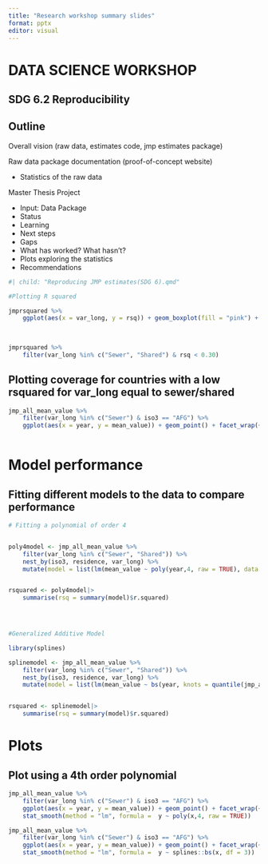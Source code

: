 ```yaml
---
title: "Research workshop summary slides"
format: pptx
editor: visual
---
```


# DATA SCIENCE WORKSHOP

## SDG 6.2 Reproducibility

## Outline

Overall vision (raw data, estimates code, jmp estimates package)

Raw data package documentation (proof-of-concept website)

-   Statistics of the raw data

Master Thesis Project

-   Input: Data Package
-   Status
-   Learning
-   Next steps
-   Gaps
-   What has worked? What hasn't?
-   Plots exploring the statistics
-   Recommendations

```r
#| child: "Reproducing JMP estimates(SDG 6).qmd"

```


```r
#Plotting R squared

jmprsquared %>% 
    ggplot(aes(x = var_long, y = rsq)) + geom_boxplot(fill = "pink") + facet_wrap(~residence)
    
    


```
```r
jmprsquared %>% 
    filter(var_long %in% c("Sewer", "Shared") & rsq < 0.30)
```

## Plotting coverage for countries with a low rsquared for var_long equal to sewer/shared

```r


jmp_all_mean_value %>% 
    filter(var_long %in% c("Sewer") & iso3 == "AFG") %>%
    ggplot(aes(x = year, y = mean_value)) + geom_point() + facet_wrap(~residence) +geom_smooth(method = "lm", se = FALSE)
    


```
# Model performance
## Fitting different models to the data to compare performance

```r
# Fitting a polynomial of order 4


poly4model <- jmp_all_mean_value %>% 
    filter(var_long %in% c("Sewer", "Shared")) %>% 
    nest_by(iso3, residence, var_long) %>% 
    mutate(model = list(lm(mean_value ~ poly(year,4, raw = TRUE), data = data)))


rsquared <- poly4model|> 
    summarise(rsq = summary(model)$r.squared) 


  
```


```r
#Generalized Additive Model

library(splines)

splinemodel <- jmp_all_mean_value %>% 
    filter(var_long %in% c("Sewer", "Shared")) %>% 
    nest_by(iso3, residence, var_long) %>% 
    mutate(model = list(lm(mean_value ~ bs(year, knots = quantile(jmp_all_mean_value$year, p = c(0.25,0.5,0.75))), data = data)))


rsquared <- splinemodel|> 
    summarise(rsq = summary(model)$r.squared) 

```



# Plots
## Plot using a 4th order polynomial

```r
jmp_all_mean_value %>% 
    filter(var_long %in% c("Sewer") & iso3 == "AFG") %>%
    ggplot(aes(x = year, y = mean_value)) + geom_point() + facet_wrap(~residence) +
    stat_smooth(method = "lm", formula =  y ~ poly(x,4, raw = TRUE))
```

```r
jmp_all_mean_value %>% 
    filter(var_long %in% c("Sewer") & iso3 == "AFG") %>%
    ggplot(aes(x = year, y = mean_value)) + geom_point() + facet_wrap(~residence) +
    stat_smooth(method = "lm", formula =  y ~ splines::bs(x, df = 3))
```

